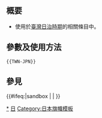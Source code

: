 <includeonly><!-- 在這裡加入模板的保護標識 --></includeonly><noinclude>{{Documentation subpage}}</noinclude>
<!-- 在本行下編輯模板說明 -->
== 概要 ==
* 使用於[[臺灣日治時期]]的相關條目中。

== 參數及使用方法 ==
<pre>{{TWN-JPN}}</pre>

== 參見 ==
{{TWN-all}}
<includeonly>{{#ifeq:{{SUBPAGENAME}}|sandbox | |
<!-- 本行下加入模板的分類，跨維基連結加入Wikidata（參見[[Wikipedia:Wikidata]]） -->
[[Category:台灣日治時期|*]]
[[Category:台灣旗幟模板|日]]
[[Category:日本旗幟模板]]
}}</includeonly>